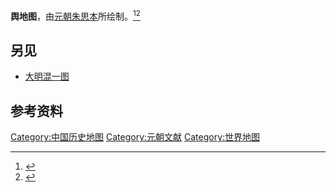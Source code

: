 '''舆地图'''，由[[元朝|元朝]][[朱思本|朱思本]]所绘制。<ref>{{Cite web|url=http://mw.im-eph.com/im-eph/gb/jxwx/2009-03/27/content_4212.htm|title=朱思本与《舆地图》|accessdate=2017-08-28|date=|last=|work=|publisher=内蒙古教育出版社|archiveurl=https://web.archive.org/web/20170828095125/http://mw.im-eph.com/im-eph/gb/jxwx/2009-03/27/content_4212.htm|archivedate=2017-08-28}}</ref><ref>{{Cite web|url=http://www.nlc.cn/newzqwqhg/gjtz/zggjzs/201102/t20110215_37167.htm|title=舆图|accessdate=2017-08-28|date=|last=|work=|publisher=中国国家图书馆|archiveurl=https://web.archive.org/web/20170828095649/http://www.nlc.cn/newzqwqhg/gjtz/zggjzs/201102/t20110215_37167.htm|archivedate=2017-08-28}}</ref>

==另见==
*[[大明混一图|大明混一图]]

==参考资料==
{{reflist|30em}}

[[Category:中国历史地图|Category:中国历史地图]]
[[Category:元朝文献|Category:元朝文献]]
[[Category:世界地图|Category:世界地图]]